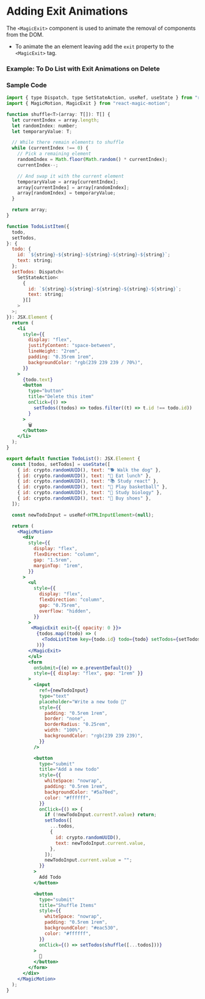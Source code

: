 
# Adding Exit Animations

The `<MagicExit>` component is used to animate the removal of components from the DOM.

- To animate the an element leaving add the `exit` property to the `<MagicExit>` tag.

### Example: To Do List with Exit Animations on Delete

<TodoListWithExit />

### Sample Code

```jsx filename="To Do List With Exit Animations" showLineNumbers copy {2, 78, 157, 95, 99}
import { type Dispatch, type SetStateAction, useRef, useState } from "react";
import { MagicMotion, MagicExit } from "react-magic-motion";

function shuffle<T>(array: T[]): T[] {
  let currentIndex = array.length;
  let randomIndex: number;
  let temporaryValue: T;

  // While there remain elements to shuffle
  while (currentIndex !== 0) {
    // Pick a remaining element
    randomIndex = Math.floor(Math.random() * currentIndex);
    currentIndex--;

    // And swap it with the current element
    temporaryValue = array[currentIndex];
    array[currentIndex] = array[randomIndex];
    array[randomIndex] = temporaryValue;
  }

  return array;
}

function TodoListItem({
  todo,
  setTodos,
}: {
  todo: {
    id: `${string}-${string}-${string}-${string}-${string}`;
    text: string;
  };
  setTodos: Dispatch<
    SetStateAction<
      {
        id: `${string}-${string}-${string}-${string}-${string}`;
        text: string;
      }[]
    >
  >;
}): JSX.Element {
  return (
    <li
      style={{
        display: "flex",
        justifyContent: "space-between",
        lineHeight: "2rem",
        padding: "0.35rem 1rem",
        backgroundColor: "rgb(239 239 239 / 70%)",
      }}
    >
      {todo.text}
      <button
        type="button"
        title="Delete this item"
        onClick={() =>
          setTodos((todos) => todos.filter((t) => t.id !== todo.id))
        }
      >
        🗑️
      </button>
    </li>
  );
}

export default function TodoList(): JSX.Element {
  const [todos, setTodos] = useState([
    { id: crypto.randomUUID(), text: "🐕 Walk the dog" },
    { id: crypto.randomUUID(), text: "🍔 Eat lunch" },
    { id: crypto.randomUUID(), text: "📚 Study react" },
    { id: crypto.randomUUID(), text: "🏀 Play basketball" },
    { id: crypto.randomUUID(), text: "🔎 Study biology" },
    { id: crypto.randomUUID(), text: "👟 Buy shoes" },
  ]);

  const newTodoInput = useRef<HTMLInputElement>(null);

  return (
    <MagicMotion>
      <div
        style={{
          display: "flex",
          flexDirection: "column",
          gap: "1.5rem",
          marginTop: "1rem",
        }}
      >
        <ul
          style={{
            display: "flex",
            flexDirection: "column",
            gap: "0.75rem",
            overflow: "hidden",
          }}
        >
         <MagicExit exit={{ opacity: 0 }}>
           {todos.map((todo) => (
             <TodoListItem key={todo.id} todo={todo} setTodos={setTodos} />
           ))}
        </MagicExit>
        </ul>
        <form
          onSubmit={(e) => e.preventDefault()}
          style={{ display: "flex", gap: "1rem" }}
        >
          <input
            ref={newTodoInput}
            type="text"
            placeholder="Write a new todo 📝"
            style={{
              padding: "0.5rem 1rem",
              border: "none",
              borderRadius: "0.25rem",
              width: "100%",
              backgroundColor: "rgb(239 239 239)",
            }}
          />

          <button
            type="submit"
            title="Add a new todo"
            style={{
              whiteSpace: "nowrap",
              padding: "0.5rem 1rem",
              backgroundColor: "#5a70ed",
              color: "#ffffff",
            }}
            onClick={() => {
              if (!newTodoInput.current?.value) return;
              setTodos([
                ...todos,
                {
                  id: crypto.randomUUID(),
                  text: newTodoInput.current.value,
                },
              ]);
              newTodoInput.current.value = "";
            }}
          >
            Add Todo
          </button>

          <button
            type="submit"
            title="Shuffle Items"
            style={{
              whiteSpace: "nowrap",
              padding: "0.5rem 1rem",
              backgroundColor: "#eac530",
              color: "#ffffff",
            }}
            onClick={() => setTodos(shuffle([...todos]))}
          >
            🔀
          </button>
        </form>
      </div>
    </MagicMotion>
  );
}
```
